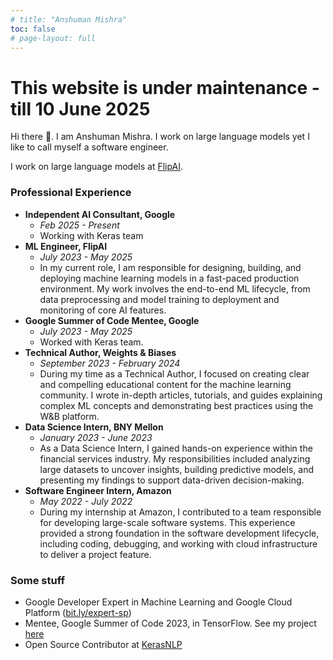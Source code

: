 ```yaml
---
# title: "Anshuman Mishra"
toc: false
# page-layout: full
---
```


# This website is under maintenance - till 10 June 2025
Hi there 👋. I am Anshuman Mishra. I work on large language models yet I like to call myself a software engineer.


I work on large language models at [FlipAI](https://flip.ai).

### Professional Experience

* **Independent AI Consultant, Google**
    * *Feb 2025 - Present*
    * Working with Keras team

* **ML Engineer, FlipAI**
    * *July 2023 - May 2025*
    * In my current role, I am responsible for designing, building, and deploying machine learning models in a fast-paced production environment. My work involves the end-to-end ML lifecycle, from data preprocessing and model training to deployment and monitoring of core AI features.

* **Google Summer of Code Mentee, Google**
    * *July 2023 - May 2025*
    * Worked with Keras team.

* **Technical Author, Weights & Biases**
    * *September 2023 - February 2024*
    * During my time as a Technical Author, I focused on creating clear and compelling educational content for the machine learning community. I wrote in-depth articles, tutorials, and guides explaining complex ML concepts and demonstrating best practices using the W&B platform.

* **Data Science Intern, BNY Mellon**
    * *January 2023 - June 2023*
    * As a Data Science Intern, I gained hands-on experience within the financial services industry. My responsibilities included analyzing large datasets to uncover insights, building predictive models, and presenting my findings to support data-driven decision-making.

* **Software Engineer Intern, Amazon**
    * *May 2022 - July 2022*
    * During my internship at Amazon, I contributed to a team responsible for developing large-scale software systems. This experience provided a strong foundation in the software development lifecycle, including coding, debugging, and working with cloud infrastructure to deliver a project feature.



### Some stuff

* Google Developer Expert in Machine Learning and Google Cloud Platform ([bit.ly/expert-sp](https://bit.ly/expert-sp))
* Mentee, Google Summer of Code 2023, in TensorFlow. See my project [here](https://summerofcode.withgoogle.com/archive/2023/projects/X4GwVWLu)
* Open Source Contributor at [KerasNLP](https://github.com/keras-team/keras-nlp/)


